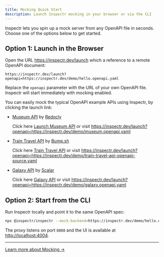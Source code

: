 ```yaml
---
title: Mocking Quick Start
description: Launch Inspectr mocking in your browser or via the CLI
---
```


Inspectr lets you spin up a mock server from any OpenAPI file in seconds. Choose one of the options below to get started.

## Option 1: Launch in the Browser

Open the URL https://inspectr.dev/launch which a reference to a remote OpenAPI document:

```
https://inspectr.dev/launch?openapi=https://inspectr.dev/demo/hello.openapi.yaml
```

Replace the `openapi` parameter with the URL of your own OpenAPI file. Inspectr will start immediately with mocking enabled.

You can easily mock the typical OpenAPI example APIs using Inspectr, by clicking the launch link:

- [Museum API](https://redocly.com/demo/openapi/museum-api) by [Redocly](https://redocly.com/)

  Click here [Launch Museum API](https://inspectr.dev/launch?openapi=https://inspectr.dev/demo/museum.openapi.yaml) or visit https://inspectr.dev/launch?openapi=https://inspectr.dev/demo/museum.openapi.yaml

- [Train Travel API](https://bump.sh/bump-examples/doc/train-travel-api/) by [Bump.sh](https://bump.sh/)

  Click here [Train Travel API](https://inspectr.dev/launch?openapi=https://inspectr.dev/demo/train-travel-api-openapi-source.yaml) or visit https://inspectr.dev/launch?openapi=https://inspectr.dev/demo/train-travel-api-openapi-source.yaml

- [Galaxy API](https://galaxy.scalar.com/) by [Scalar](https://scalar.com/)

  Click here [Galaxy API](https://inspectr.dev/launch?openapi=https://inspectr.dev/demo/galaxy.openapi.yaml) or visit https://inspectr.dev/launch?openapi=https://inspectr.dev/demo/galaxy.openapi.yaml


## Option 2: Start from the CLI

Run Inspectr locally and point it to the same OpenAPI spec:

```bash
npx @inspectr/inspectr --mock-backend=https://inspectr.dev/demo/hello.openapi.yaml
```

The proxy listens on port `8080` and the UI is available at [http://localhost:4004](http://localhost:4004).

---

[Learn more about Mocking →](/docs/guides/mocking)